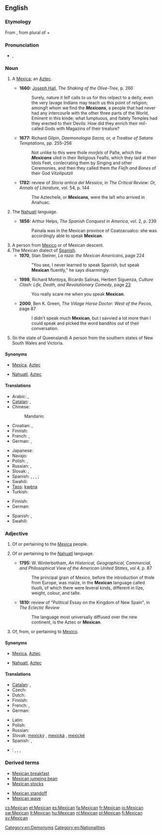 {{wikipedia}}
{{also|mexican}}
==English==

===Etymology===
From {{etyl|es}} {{term|Mexicano|lang=es}}, from {{etyl|nah}} {{term|Mexihcah|Mēxihcah}} plural of {{term|Mexihcatl|Mēxihcatl|a [[Mexica]]|lang=nah}} + {{term|-ano||[[-an]]|lang=es}}

===Pronunciation===
* {{IPA|/ˈmɛks.ɪ.kən/}}, {{SAMPA|/"mEks.I.k@n/}}

===Noun===
{{en-noun}}

# {{obsolete}} A [[Mexica]]; an [[Aztec]].
#* '''1660:''' [[w:Joseph Hall (bishop)|Joseph Hall]], ''The Shaking of the Olive-Tree'', p. 260
#*: Surely, nature it ſelf calls to us for this reſpect to a deity, even the very ſavage Indians may teach us this point of religion; amongſt whom we find the '''''Mexicans''''', a people that had never had any intercourſe with the other three parts of the World, Eminent in this kinde; what ſumptuous, and ſtately Temples had they erected to their Devils: How did they enrich their miſ-called Gods with Magazins of their treaſure?
#* '''1677:''' Richard Gilpin, ''Daemonologia Sacra, or, a Treatise of Satans Temptations'', pp. 255&ndash;256
#*: Not unlike to this were thoſe ''morſels'' of Paſte, which the '''''Mexicans''''' uſed in their Religious Feaſts, which they laid at their Idols Feet, conſecrating them by Singing and other Ceremonies, and then they called them ''the Fleſh and Bones'' of their God ''Vitziliputzli''
#* '''1782:''' review of ''Storia antica del Messico'', in ''The Critical Review: Or, Annals of Literature'', vol. 54, p. 144
#*: The Aztecheſe, or '''Mexicans''', were the laſt who arrived in Anahuac.
# {{obsolete}} The [[Nahuatl]] language.
#* '''1856:''' Arthur Helps, ''The Spanish Conquest in America'', vol. 2, p. 239
#*: Painala was in the Mexican province of Coatzacualco: she was accordingly able to speak '''Mexican'''.
# A person from [[Mexico]] or of Mexican descent.
# The Mexican dialect of [[Spanish]].
#* '''1970''', Stan Steiner, ''La raza: the Mexican Americans'', page 224
#*: "You see, I never learned to speak Spanish, but speak '''Mexican''' fluently," he says disarmingly.
#* '''1998''', Richard Montoya, Ricardo Salinas, Herbert Siguenza, ''Culture Clash: Life, Death, and Revolutionary Comedy'', page [http://books.google.com/books?id=-1KilWXcLOQC&pg=PA23&dq=speak+mexican&lr=&ei=vAi4SMWIHIHaygSZ_pzHBA&sig=ACfU3U2yOrvwXAizs7qPJEcGcBBdfonzEw 23]
#*: You really scare me when you speak '''Mexican'''.
#* '''2000''', Ben K. Green, ''The Village Horse Doctor: West of the Pecos'', page 87
#*: I didn't speak much '''Mexican''', but I savvied a lot more than I could speak and picked the word banditos out of their conversation.
# {{Australia|slang}} (In the state of Queensland) A person from the southern states of New South Wales and Victoria.

====Synonyms====
* {{sense|Mexica}} [[Mexica]], [[Aztec]]
* {{sense|language}} [[Nahuatl]], [[Aztec]]

====Translations====
{{trans-see|Mexica|[[Mexica]]}}

{{trans-see|Nahuatl language|[[Nahuatl]]}}

{{trans-top|person from Mexico or of Mexican descent}}
* Arabic: {{t|ar|مكسيكي|m|tr=maksikiy}}, {{t|ar|مكسيكية|f|tr=maksikíyya}}
* [[Catalan]]: {{t-|ca|mexicà|m}}, {{t-|ca|mexicana|f}}
* Chinese:
*: Mandarin: {{t|cmn|墨西哥人|tr=Mòxīgērén|sc=Hani}}
* Croatian: {{t|hr|Meksikanac|m}}, {{t|hr|Meksikanka|f}}
* Finnish: {{t+|fi|meksikolainen}}
* French: {{t+|fr|Mexicain|m}}, {{t-|fr|Mexicaine|f}}
* German: {{t+|de|Mexikaner|m}}, {{t+|de|Mexikanerin|f}}
{{trans-mid}}
* Japanese: {{t|ja|メキシコ人|tr=Mekishiko-jin}}
* Navajo: {{tø|nv|Naakáí dinéʼiʼ}}
* Polish: {{t+|pl|Meksykanin|m}}, {{t+|pl|Meksykanka|f}}
* Russian: {{t|ru|мексиканец|m|tr=meksikánec}}, {{t|ru|мексиканка|f|tr=meksikánka}}
* Slovak: {{t|sk|Mexičan|m}}, {{t|sk|Mexičanka|f}}
* Spanish: {{t+|es|mexicano}}, {{t-|es|mejicano|m}}, {{t+|es|mexicana}}, {{t-|es|mejicana|f}}; {{t+|es|charro|m}}
* Swahili: {{t|sw|Mmeksiko}}
* [[Taos]]: [[kwę́na]]
* Turkish: {{t+|tr|Meksikalı}}
{{trans-bottom}}

{{trans-top|Mexican dialect of Spanish}}
* Finnish: {{t|fi|meksikonespanja}}
* German: {{t|de|Mexikanisch|n}}
{{trans-mid}}
* Spanish: {{t+|es|mexicano}}, {{t-|es|mejicano|m}}
* Swahili: {{t|sw|Kimeksiko}}
{{trans-bottom}}

===Adjective===
{{en-adj|more}}

# {{obsolete}} Of or pertaining to the [[Mexica]] people.
# {{obsolete}} Of or pertaining to the [[Nahuatl]] language.
#* '''1795:''' W. Winterbotham, ''An Historical, Geographical, Commercial, and Philosophical View of the American United States'', vol 4, p. 87
#*: The principal grain of Mexico, before the introduction of thoſe from Europe, was maize, in the '''Mexican''' language called tluolli, of which there were ſeveral kinds, different in ſize, weight, colour, and taſte.
#* '''1810:''' review of "Political Essay on the Kingdom of New Spain", in ''The Eclectic Review''
#*: The language most universally diffused over the new continent, is the Aztec or '''Mexican'''.
# Of, from, or pertaining to [[Mexico]].

====Synonyms====
* {{sense|people}} [[Mexica]], [[Aztec]]
* {{sense|language}} [[Nahuatl]], [[Aztec]]

====Translations====
{{trans-see|of or pertaining to the Mexica people|[[Mexica]]}}

{{trans-see|of or pertaining to Nahuatl language|[[Nahuatl]]}}

{{trans-top|of or pertaining to Mexico}}
* [[Catalan]]: {{t-|ca|mexicà|m}}, {{t-|ca|mexicana|f}}
* Czech: {{t+|cs|mexický|m}}
* Dutch: {{t|nl|Mexicaans}}
* Finnish: {{t+|fi|meksikolainen}}
* French: {{t+|fr|mexicain|m}}, {{t+|fr|mexicaine|f}}
* German: {{t+|de|mexikanisch}}
{{trans-mid}}
* Latin: {{t-|la|Mexicanensis|m|f}}
* Polish: {{t+|pl|meksykański|m}}
* Russian: {{t|ru|мексиканский|tr=meksikánskij}}
* Slovak: [[mexický]] {{m}}, [[mexická]] {{f}}, [[mexické]] {{n}}
* Spanish: {{t+|es|mexicano}}, {{t-|es|mejicano}}
* {{ttbc|ro}}: {{t-|ro|mexican|m}}, {{t|ro|mexicană|f}}, {{t-|ro|mexicani|m|p}}, {{t-|ro|mexicane|f|p}}
{{trans-bottom}}

===Derived terms===
{{top2}}
* [[Mexican breakfast]]
* [[Mexican jumping bean]]
* [[Mexican stocks]]
{{mid2}}
* [[Mexican standoff]]
* [[Mexican wave]]
{{bottom}}

[[Category:en:Demonyms]]
[[Category:en:Nationalities]]

[[cs:Mexican]]
[[et:Mexican]]
[[es:Mexican]]
[[fa:Mexican]]
[[fr:Mexican]]
[[io:Mexican]]
[[sw:Mexican]]
[[lt:Mexican]]
[[hu:Mexican]]
[[nl:Mexican]]
[[pl:Mexican]]
[[fi:Mexican]]
[[sv:Mexican]]